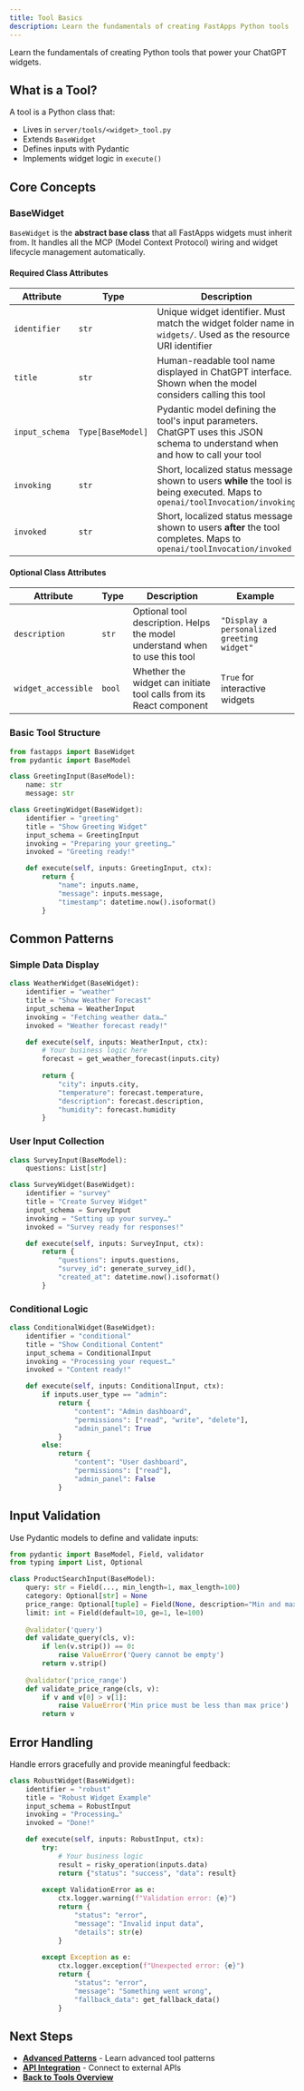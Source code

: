 ```yaml
---
title: Tool Basics
description: Learn the fundamentals of creating FastApps Python tools
---
```


Learn the fundamentals of creating Python tools that power your ChatGPT widgets.

## What is a Tool?

A tool is a Python class that:
- Lives in `server/tools/<widget>_tool.py`
- Extends `BaseWidget`
- Defines inputs with Pydantic
- Implements widget logic in `execute()`

## Core Concepts

### BaseWidget

`BaseWidget` is the **abstract base class** that all FastApps widgets must inherit from. It handles all the MCP (Model Context Protocol) wiring and widget lifecycle management automatically.

#### Required Class Attributes

| Attribute | Type | Description | Example |
|-----------|------|-------------|---------|
| `identifier` | `str` | Unique widget identifier. Must match the widget folder name in `widgets/`. Used as the resource URI identifier | `"greeting"` for `widgets/greeting/` |
| `title` | `str` | Human-readable tool name displayed in ChatGPT interface. Shown when the model considers calling this tool | `"Show Greeting Widget"` |
| `input_schema` | `Type[BaseModel]` | Pydantic model defining the tool's input parameters. ChatGPT uses this JSON schema to understand when and how to call your tool | `GreetingInput` |
| `invoking` | `str` | Short, localized status message shown to users **while** the tool is being executed. Maps to `openai/toolInvocation/invoking` | `"Preparing your greeting…"` |
| `invoked` | `str` | Short, localized status message shown to users **after** the tool completes. Maps to `openai/toolInvocation/invoked` | `"Greeting ready!"` |

#### Optional Class Attributes

| Attribute | Type | Description | Example |
|-----------|------|-------------|---------|
| `description` | `str` | Optional tool description. Helps the model understand when to use this tool | `"Display a personalized greeting widget"` |
| `widget_accessible` | `bool` | Whether the widget can initiate tool calls from its React component | `True` for interactive widgets |

### Basic Tool Structure

```python
from fastapps import BaseWidget
from pydantic import BaseModel

class GreetingInput(BaseModel):
    name: str
    message: str

class GreetingWidget(BaseWidget):
    identifier = "greeting"
    title = "Show Greeting Widget"
    input_schema = GreetingInput
    invoking = "Preparing your greeting…"
    invoked = "Greeting ready!"

    def execute(self, inputs: GreetingInput, ctx):
        return {
            "name": inputs.name,
            "message": inputs.message,
            "timestamp": datetime.now().isoformat()
        }
```

## Common Patterns

### Simple Data Display

```python
class WeatherWidget(BaseWidget):
    identifier = "weather"
    title = "Show Weather Forecast"
    input_schema = WeatherInput
    invoking = "Fetching weather data…"
    invoked = "Weather forecast ready!"

    def execute(self, inputs: WeatherInput, ctx):
        # Your business logic here
        forecast = get_weather_forecast(inputs.city)
        
        return {
            "city": inputs.city,
            "temperature": forecast.temperature,
            "description": forecast.description,
            "humidity": forecast.humidity
        }
```

### User Input Collection

```python
class SurveyInput(BaseModel):
    questions: List[str]

class SurveyWidget(BaseWidget):
    identifier = "survey"
    title = "Create Survey Widget"
    input_schema = SurveyInput
    invoking = "Setting up your survey…"
    invoked = "Survey ready for responses!"

    def execute(self, inputs: SurveyInput, ctx):
        return {
            "questions": inputs.questions,
            "survey_id": generate_survey_id(),
            "created_at": datetime.now().isoformat()
        }
```

### Conditional Logic

```python
class ConditionalWidget(BaseWidget):
    identifier = "conditional"
    title = "Show Conditional Content"
    input_schema = ConditionalInput
    invoking = "Processing your request…"
    invoked = "Content ready!"

    def execute(self, inputs: ConditionalInput, ctx):
        if inputs.user_type == "admin":
            return {
                "content": "Admin dashboard",
                "permissions": ["read", "write", "delete"],
                "admin_panel": True
            }
        else:
            return {
                "content": "User dashboard",
                "permissions": ["read"],
                "admin_panel": False
            }
```

## Input Validation

Use Pydantic models to define and validate inputs:

```python
from pydantic import BaseModel, Field, validator
from typing import List, Optional

class ProductSearchInput(BaseModel):
    query: str = Field(..., min_length=1, max_length=100)
    category: Optional[str] = None
    price_range: Optional[tuple] = Field(None, description="Min and max price")
    limit: int = Field(default=10, ge=1, le=100)
    
    @validator('query')
    def validate_query(cls, v):
        if len(v.strip()) == 0:
            raise ValueError('Query cannot be empty')
        return v.strip()
    
    @validator('price_range')
    def validate_price_range(cls, v):
        if v and v[0] > v[1]:
            raise ValueError('Min price must be less than max price')
        return v
```

## Error Handling

Handle errors gracefully and provide meaningful feedback:

```python
class RobustWidget(BaseWidget):
    identifier = "robust"
    title = "Robust Widget Example"
    input_schema = RobustInput
    invoking = "Processing…"
    invoked = "Done!"

    def execute(self, inputs: RobustInput, ctx):
        try:
            # Your business logic
            result = risky_operation(inputs.data)
            return {"status": "success", "data": result}
            
        except ValidationError as e:
            ctx.logger.warning(f"Validation error: {e}")
            return {
                "status": "error",
                "message": "Invalid input data",
                "details": str(e)
            }
            
        except Exception as e:
            ctx.logger.exception(f"Unexpected error: {e}")
            return {
                "status": "error", 
                "message": "Something went wrong",
                "fallback_data": get_fallback_data()
            }
```

## Next Steps

- [**Advanced Patterns**](/docs/tools/advanced) - Learn advanced tool patterns
- [**API Integration**](/docs/tools/integration) - Connect to external APIs
- [**Back to Tools Overview**](/docs/tools)
